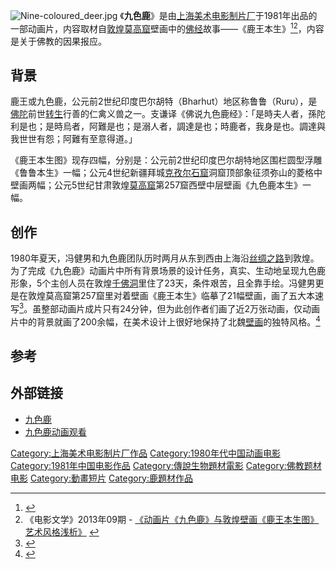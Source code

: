 {{Infobox Film
| 片名 = 九色鹿
| 其他名称 =
| 图像 =
| 图像说明 =
| 导演 = [[钱家骏|钱家骏]]、[[戴铁郎|戴铁郎]]
| 监制 =
| 制片 =
| 编剧 = [[潘絜兹|潘絜兹]]
| 剧本 =
| 故事 =
| 原著 =
| 旁白 =
| 统筹 =
| 主演 =
| 分级 =
| 副标题 =
| 主题曲 =
| 片头曲 =
| 片尾曲 =
| 配乐 =
| 摄影 =
| 剪辑 =
| 制片商 = [[上海美术电影制片厂|上海美术电影制片厂]]
| 发行商 =
| 上映日期 = 1981年
| 发行日期 =
| 片长 = 25分钟
| 产地 = {{CHNML}}
| 语言 = [[汉语普通话|汉语普通话]]
| 官方网站 =
| 预算 =
| 票房 =
| 前集 =
| 续集 =
| 中国大陆片名 =
| 香港片名 =
| 澳门片名 =
| 台湾片名 =
| 新马片名 =
| sarft_id = <!-- 公映许可号码 -->
| amg_id = <!-- AMG（All Media Guide）ID -->
| imdb_id = <!-- IMDB（互联网电影数据库）ID -->
}}
[[File:Nine-coloured_deer.jpg|thumb]]
《'''九色鹿'''》是由[[上海美术电影制片厂|上海美术电影制片厂]]于1981年出品的一部动画片，内容取材自[[敦煌|敦煌]][[莫高窟|莫高窟]]壁画中的[[佛经|佛经]]故事——《鹿王本生》<ref>{{cite web |author1=在经典艺术中升华自己 |title=【敦煌石窟】北魏-257窟【3】西壁：九色鹿连环画——救人与良心【高清大图】 |url=https://www.sohu.com/a/331951544_120259260 |website=搜狐网 |accessdate=2020-11-17 |archive-date=2019-08-25 |archive-url=https://web.archive.org/web/20190825143410/http://www.sohu.com/a/331951544_120259260 |dead-url=no }}</ref><ref>《电影文学》2013年09期 - [http://www.baohuasi.org/e_book2013/0715/a-061.pdf 《动画片《九色鹿》与敦煌壁画《鹿王本生图》艺术风格浅析》] {{Wayback|url=http://www.baohuasi.org/e_book2013/0715/a-061.pdf |date=20150418044137 }}</ref>，内容是关于佛教的因果报应。

==背景==
鹿王或九色鹿，公元前2世纪印度巴尔胡特（Bharhut）地区称鲁鲁（Ruru），是[[佛陀|佛陀]]前世[[转生|转生]]行善的仁禽义兽之一。支谦译《佛说九色鹿经》：「是時夫人者，孫陀利是也；是時烏者，阿難是也；是溺人者，調達是也；時鹿者，我身是也。調達與我世世有怨；阿難有至意得道。」

《鹿王本生图》现存四幅，分别是：公元前2世纪印度巴尔胡特地区围栏圆型浮雕《鲁鲁本生》一幅；公元4世纪新疆拜城[[克孜尔石窟|克孜尔石窟]]洞窟顶部象征须弥山的菱格中壁画两幅；公元5世纪甘肃敦煌[[莫高窟|莫高窟]]第257窟西壁中层壁画《九色鹿本生》一幅。

== 创作 ==
1980年夏天，冯健男和九色鹿团队历时两月从东到西由上海沿[[丝绸之路|丝绸之路]]到敦煌。为了完成《九色鹿》动画片中所有背景场景的设计任务，真实、生动地呈现九色鹿形象，5个主创人员在敦煌[[千佛洞|千佛洞]]里住了23天，条件艰苦，且全靠手绘。冯健男更是在敦煌莫高窟第257窟里对着壁画《鹿王本生》临摹了21幅壁画，画了五大本速写<ref>{{cite web |author1=央视财经 |title=泪奔：两代动画人倾情对话，你是我的榜样，我是你的未来！ |url=http://jingji.cntv.cn/2015/08/13/ARTI1439453798588931.shtml |website=央视网 |accessdate=2020-11-17 |archive-date=2015-10-09 |archive-url=https://web.archive.org/web/20151009153124/http://jingji.cntv.cn/2015/08/13/ARTI1439453798588931.shtml |dead-url=no }}</ref>。虽整部动画片成片只有24分钟，但为此创作者们画了近2万张动画，仅动画片中的背景就画了200余幅，在美术设计上很好地保持了北魏[[壁画|壁画]]的独特风格。<ref>{{cite web |author1=潍坊街道 |title=还记得当年大明湖畔的九色鹿吗？ |url=http://sh.people.com.cn/n/2014/1125/c365002-23005757.html |website=人民网-上海频道 |accessdate=2020-11-17 |archive-date=2015-03-30 |archive-url=https://web.archive.org/web/20150330105855/http://sh.people.com.cn/n/2014/1125/c365002-23005757.html |dead-url=no }}</ref>

== 参考 ==
{{reflist}}

== 外部链接 ==
* [http://movie.douban.com/subject/1428577/ 九色鹿]{{Wayback|url=http://movie.douban.com/subject/1428577/ |date=20150825040756 }}
* [https://tv.cctv.com/2013/04/12/VIDA1365759722365651.shtml 九色鹿动画观看]{{Wayback|url=https://tv.cctv.com/2013/04/12/VIDA1365759722365651.shtml |date=20191229225609 }}


{{上海美术电影制片厂1980年代作品}}
{{DEFAULTSORT:Deer of Nine Colors}}
[[Category:上海美术电影制片厂作品|Category:上海美术电影制片厂作品]]
[[Category:1980年代中国动画电影|Category:1980年代中国动画电影]]
[[Category:1981年中国电影作品|Category:1981年中国电影作品]]
[[Category:傳說生物題材電影|Category:傳說生物題材電影]]
[[Category:佛教题材电影|Category:佛教题材电影]]
[[Category:動畫短片|Category:動畫短片]]
[[Category:鹿題材作品|Category:鹿題材作品]]